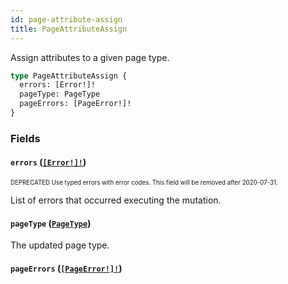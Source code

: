 ```yaml
---
id: page-attribute-assign
title: PageAttributeAssign
---
```


Assign attributes to a given page type.

```graphql
type PageAttributeAssign {
  errors: [Error!]!
  pageType: PageType
  pageErrors: [PageError!]!
}
```

### Fields

#### `errors` ([`[Error!]!`](/api-reference/objects/error.mdx))

<sub><sup><span className="deprecatedTag">DEPRECATED</span> Use typed errors with error codes. This field will be removed after 2020-07-31.</sup></sub>

List of errors that occurred executing the mutation.

#### `pageType` ([`PageType`](/api-reference/objects/page-type.mdx))

The updated page type.

#### `pageErrors` ([`[PageError!]!`](/api-reference/objects/page-error.mdx))

